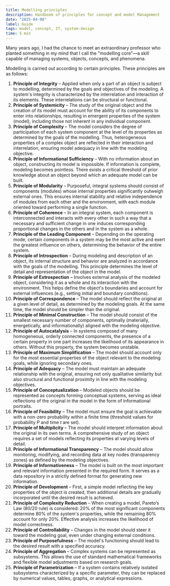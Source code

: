 ```yaml
---
title: Modelling principles
description: Handbook of principles for concept and model Management
date: "2025-04-08"
label: Guide
tags: model, concept, IT, system-design
time: 5 min
---
```


Many years ago, I had the chance to meet an extraordinary professor who planted something in my mind that I call the "modelling core"—a skill capable of managing systems, objects, concepts, and phenomena.  

Modelling is carried out according to certain principles. These principles are as follows:  

1. **Principle of Integrity** – Applied when only a part of an object is subject to modelling, determined by the goals and objectives of the modeling. A system's integrity is characterized by the interrelation and interaction of its elements. These interrelations can be structural or functional.  
2. **Principle of Systemicity** – The study of the original object and the creation of its model must account for the ability of its components to enter into relationships, resulting in emergent properties of the system (model), including those not inherent in any individual component.  
3. **Principle of Complexity** – The model considers the degree of participation of each system component at the level of its properties as determined by the goals of the modelling. Thus, heterogeneous properties of a complex object are reflected in their interaction and interrelation, ensuring model adequacy in line with the modeling objective.  
4. **Principle of Informational Sufficiency** – With no information about an object, constructing its model is impossible. If information is complete, modeling becomes pointless. There exists a critical threshold of prior knowledge about an object beyond which an adequate model can be built.  
5. **Principle of Modularity** – Purposeful, integral systems should consist of components (modules) whose internal properties significantly outweigh external ones. This ensures internal stability and relative independence of modules from each other and the environment, with each module oriented toward performing a single function.  
6. **Principle of Coherence** – In an integral system, each component is interconnected and interacts with every other in such a way that a necessary and sufficient change in one induces corresponding proportional changes in the others and in the system as a whole.  
7. **Principle of the Leading Component** – Depending on the operating mode, certain components in a system may be the most active and exert the greatest influence on others, determining the behavior of the entire system.  
8. **Principle of Introspection** – During modeling and description of an object, its internal structure and behavior are analyzed in accordance with the goals of the modelling. This principle determines the level of detail and representation of the object in the model.  
9. **Principle of Extrospection** – Involves external analysis of the modeled object, considering it as a whole and its interaction with the environment. This helps define the object's boundaries and account for external influences (e.g., setting initial and boundary conditions).  
10. **Principle of Correspondence** – The model should reflect the original at a given level of detail, as determined by the modeling goals. At the same time, the model should be simpler than the original.  
11. **Principle of Minimal Construction** – The model should consist of the smallest necessary number of components, optimally (materially, energetically, and informationally) aligned with the modeling objective.  
12. **Principle of Autocatalysis** – In systems composed of many homogeneous, orderly connected components, the presence of a certain property in one part increases the likelihood of its appearance in others. Without this property, the system becomes unstable.  
13. **Principle of Maximum Simplification** – The model should account only for the most essential properties of the object relevant to the modeling goals, while ignoring secondary ones.  
14. **Principle of Adequacy** – The model must maintain an adequate relationship with the original, ensuring not only qualitative similarity but also structural and functional proximity in line with the modeling objectives.  
15. **Principle of Conceptualization** – Modeled objects should be represented as concepts forming conceptual systems, serving as ideal reflections of the original in the model in the form of informational portraits.  
16. **Principle of Feasibility** – The model must ensure the goal is achievable with a non-zero probability within a finite time (threshold values for probability *P* and time *t* are set).  
17. **Principle of Multiplicity** – The model should interpret information about the original in its own terms. A comprehensive study of an object requires a set of models reflecting its properties at varying levels of detail.  
18. **Principle of Informational Transparency** – The model should allow monitoring, modifying, and recording data at key nodes (transparency zones) as defined by the modeling objectives.  
19. **Principle of Informativeness** – The model is built on the most important and relevant information presented in the required form. It serves as a data repository in a strictly defined format for generating new information.  
20. **Principle of Development** – First, a simple model reflecting the key properties of the object is created, then additional details are gradually incorporated until the desired result is achieved.  
21. **Principle of Complexity Reduction** – When creating a model, Pareto’s Law (80/20 rule) is considered: 20% of the most significant components determine 80% of the system's properties, while the remaining 80% account for only 20%. Effective analysis increases the likelihood of model correctness.  
22. **Principle of Controllability** – Changes in the model should steer it toward the modeling goal, even under changing external conditions.  
23. **Principle of Purposefulness** – The model's functioning should lead to the desired result with a specified accuracy.  
24. **Principle of Aggregation** – Complex systems can be represented as subsystems. This allows the use of standard mathematical frameworks and flexible model adjustments based on research goals.  
25. **Principle of Parametrization** – If a system contains relatively isolated subsystems characterized by a specific parameter, they can be replaced by numerical values, tables, graphs, or analytical expressions.
